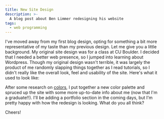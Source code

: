 ```yaml
---
title: New Site Design
description: >-
  A blog post about Ben Limmer redesigning his website
tags:
  - web programming
---
```



I've moved away from my first blog design, opting for something a bit more representative of my taste than my previous
design. Let me give you a little background. My original site design was for a class at CU Boulder. I decided that I
needed a better web presence, so I jumped into learning about Wordpress. Though my original design wasn't terrible, it
was largely the product of me randomly slapping things together as I read tutorials, so I didn't really like the overall
look, feel and usability of the site. Here's what it used to look like:

<MdxImage src={OldDesign} alt="Screenshot of Previous Website Design" />

After some research on [colors](http://www.colourlovers.com), I put together a new color palette and spruced up the site
with some more up-to-date info about me (now that I'm a graduate!!). I'll be adding a portfolio section in the coming
days, but I'm pretty happy with how the redesign is looking. What do you all think?

Cheers!
